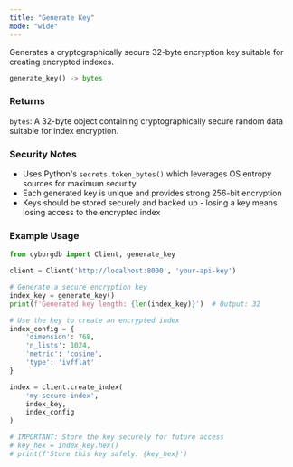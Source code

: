 ```yaml
---
title: "Generate Key"
mode: "wide"
---
```


Generates a cryptographically secure 32-byte encryption key suitable for creating encrypted indexes.

```python
generate_key() -> bytes
```

### Returns

`bytes`: A 32-byte object containing cryptographically secure random data suitable for index encryption.

### Security Notes

- Uses Python's `secrets.token_bytes()` which leverages OS entropy sources for maximum security
- Each generated key is unique and provides strong 256-bit encryption
- Keys should be stored securely and backed up - losing a key means losing access to the encrypted index

### Example Usage

```python
from cyborgdb import Client, generate_key

client = Client('http://localhost:8000', 'your-api-key')

# Generate a secure encryption key
index_key = generate_key()
print(f'Generated key length: {len(index_key)}')  # Output: 32

# Use the key to create an encrypted index
index_config = {
    'dimension': 768,
    'n_lists': 1024,
    'metric': 'cosine',
    'type': 'ivfflat'
}

index = client.create_index(
    'my-secure-index',
    index_key,
    index_config
)

# IMPORTANT: Store the key securely for future access
# key_hex = index_key.hex()
# print(f'Store this key safely: {key_hex}')
```